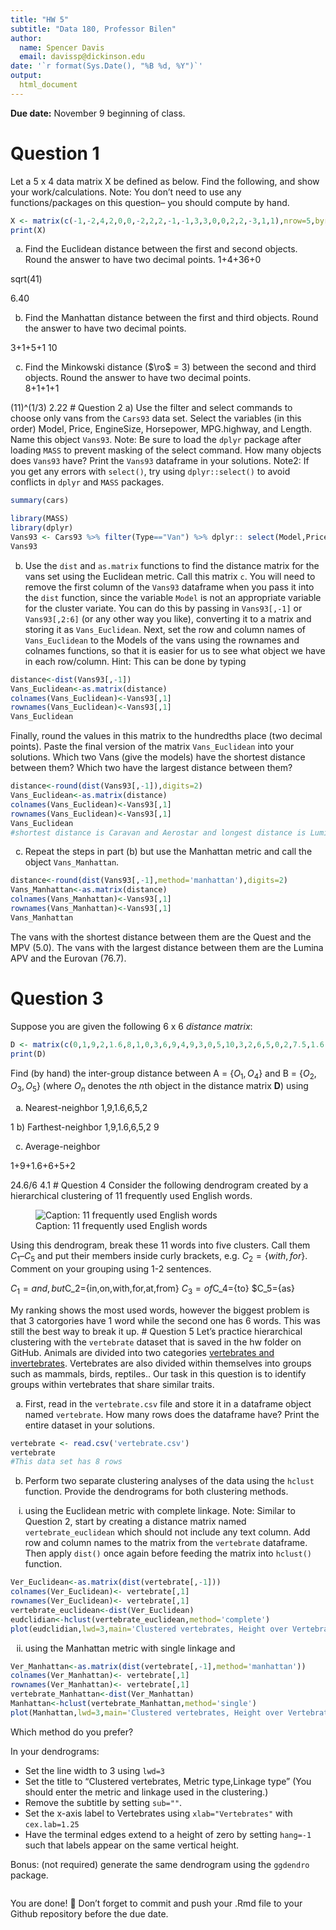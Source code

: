```yaml
---
title: "HW 5"
subtitle: "Data 180, Professor Bilen"
author: 
  name: Spencer Davis
  email: davissp@dickinson.edu
date: '`r format(Sys.Date(), "%B %d, %Y")`'
output: 
  html_document
---
```


**Due date:** November 9 beginning of class.

# Question 1
Let a 5 x 4 data matrix X be defined as below. Find the following, and show your work/calculations. Note: You don't need to use any functions/packages on this question-- you should compute by hand.

```r
X <- matrix(c(-1,-2,4,2,0,0,-2,2,2,-1,-1,3,3,0,0,2,2,-3,1,1),nrow=5,byrow = T)
print(X)
```

a) Find the Euclidean distance between the first and second objects. Round the answer to have two decimal points. 
1+4+36+0

sqrt(41)

6.40

b) Find the Manhattan distance between the first and third objects. Round the answer to have two decimal points.

3+1+5+1
10

c) Find the Minkowski distance ($\ro$ = 3) between the second and third objects. Round the answer to have two decimal points.  
8+1+1+1

(11)^(1/3)
2.22
# Question 2
a) Use the filter and select commands to choose only vans from the `Cars93` data set. Select the variables (in this order) Model, Price, EngineSize, Horsepower, MPG.highway, and Length. Name this object `Vans93`. Note: Be sure to load the `dplyr` package after loading `MASS` to prevent masking of the select command. How many objects does `Vans93` have? Print the `Vans93` dataframe in your solutions. Note2: If you get any errors with `select()`, try using `dplyr::select()` to avoid conflicts in `dplyr` and `MASS` packages.

```r
summary(cars)

```

```r
library(MASS)
library(dplyr)
Vans93 <- Cars93 %>% filter(Type=="Van") %>% dplyr:: select(Model,Price,EngineSize,Horsepower, MPG.highway,Length)
Vans93


```

b) Use the `dist` and `as.matrix` functions to find the distance matrix for the vans set using the Euclidean metric. Call this matrix `c`. You will need to remove the first column of the `Vans93` dataframe when you pass it into the `dist` function, since the variable `Model` is not an appropriate variable for the cluster variate. You can do this by passing in `Vans93[,-1]` or `Vans93[,2:6]` (or any other way you like), converting it to a matrix and storing it as `Vans_Euclidean`. Next, set the row and column names of `Vans_Euclidean` to the Models of the vans using the rownames and colnames functions, so that it is easier for us to see what object we have in each row/column. Hint: This can be done by typing

```r
distance<-dist(Vans93[,-1])
Vans_Euclidean<-as.matrix(distance) 
colnames(Vans_Euclidean)<-Vans93[,1]
rownames(Vans_Euclidean)<-Vans93[,1]
Vans_Euclidean
```

Finally, round the values in this matrix to the hundredths place (two decimal points). Paste the final version of the matrix `Vans_Euclidean` into your solutions. Which two Vans (give the models) have the shortest distance between them? Which two have the largest distance between them?
```r
distance<-round(dist(Vans93[,-1]),digits=2)
Vans_Euclidean<-as.matrix(distance) 
colnames(Vans_Euclidean)<-Vans93[,1]
rownames(Vans_Euclidean)<-Vans93[,1]
Vans_Euclidean
#shortest distance is Caravan and Aerostar and longest distance is Lumina_APV and Eurovan
```



c) Repeat the steps in part (b) but use the Manhattan metric and call the object `Vans_Manhattan`.
```r
distance<-round(dist(Vans93[,-1],method='manhattan'),digits=2)
Vans_Manhattan<-as.matrix(distance) 
colnames(Vans_Manhattan)<-Vans93[,1]
rownames(Vans_Manhattan)<-Vans93[,1]
Vans_Manhattan
```

The vans with the shortest distance between them are the Quest and the MPV (5.0). The vans with the largest distance between them are the Lumina APV and the Eurovan (76.7).

# Question 3
Suppose you are given the following 6 x 6 *distance matrix*:
```r
D <- matrix(c(0,1,9,2,1.6,8,1,0,3,6,9,4,9,3,0,5,10,3,2,6,5,0,2,7.5,1.6,9,10,2,0,5.5,8,4,3,7.5,5.5,0),nrow=6,byrow = T)
print(D)
```

Find (by hand) the inter-group distance between A = $\{O_1, O_4\}$ and B = $\{O_2, O_3, O_5\}$ (where $O_n$ denotes the $n$th object in the distance matrix **D**) using

a) Nearest-neighbor
1,9,1.6,6,5,2

1
b) Farthest-neighbor
1,9,1.6,6,5,2
9

c) Average-neighbor

1+9+1.6+6+5+2

24.6/6
4.1
# Question 4
Consider the following dendrogram created by a hierarchical clustering of 11 frequently used English words.

![Caption: 11 frequently used English words](hw5-image.png)

Using this dendrogram, break these 11 words into five clusters. Call them $C_1 – C_5$ and put their members inside curly brackets, e.g. $C_2 = \{with, for\}$. Comment on your grouping using 1-2 sentences.

$C_1={and,but}
$C_2={in,on,with,for,at,from}
$C_3={of}
$C_4={to}
$C_5={as}

My ranking shows the most used words, however the biggest problem is that 3 catorgories have 1 word while the second one has 6 words. This was still the best way to break it up. 
# Question 5
Let's practice hierarchical clustering with the `vertebrate` dataset that is saved in the hw folder on GitHub. Animals are divided into two categories [vertebrates and invertebrates](https://www.oum.ox.ac.uk/thezone/animals/animalid/divide.htm#:~:text=Invertebrates%20-%20animals%20without%20a%20backbone,a%20vertebrate%20or%20an%20invertebrate.). Vertebrates are also divided within themselves into groups such as mammals, birds, reptiles.. Our task in this question is to identify groups within vertebrates that share similar traits.

a) First, read in the `vertebrate.csv` file and store it in a dataframe object named `vertebrate`. How many rows does the dataframe have? Print the entire dataset in your solutions.
```r
vertebrate <- read.csv('vertebrate.csv')
vertebrate
#This data set has 8 rows


```

b) Perform two separate clustering analyses of the data using the `hclust` function. Provide the dendrograms for both clustering methods.

(i)	using the Euclidean metric with complete linkage. Note: Similar to Question 2, start by creating a distance matrix named `vertebrate_euclidean` which should not include any text column. Add row and column names to the matrix from the `vertebrate` dataframe. Then apply `dist()` once again before feeding the matrix into `hclust()` function.
```r
Ver_Euclidean<-as.matrix(dist(vertebrate[,-1]))
colnames(Ver_Euclidean)<- vertebrate[,1]
rownames(Ver_Euclidean)<- vertebrate[,1]
vertebrate_euclidean<-dist(Ver_Euclidean)
eudclidian<-hclust(vertebrate_euclidean,method='complete')
plot(eudclidian,lwd=3,main='Clustered vertebrates, Height over Vertebrates',sub="",xlab="vertebrates",cex.lab=1.25,hang=-1)
```

(ii) using the Manhattan metric with single linkage and
```r
Ver_Manhattan<-as.matrix(dist(vertebrate[,-1],method='manhattan'))
colnames(Ver_Manhattan)<- vertebrate[,1]
rownames(Ver_Manhattan)<- vertebrate[,1]
vertebrate_Manhattan<-dist(Ver_Manhattan)
Manhattan<-hclust(vertebrate_Manhattan,method='single')
plot(Manhattan,lwd=3,main='Clustered vertebrates, Height over Vertebrates',sub="",xlab="vertebrates",cex.lab=1.25,hang=-1)
```

Which method do you prefer?


In your dendrograms:

*	Set the line width to 3 using `lwd=3`
*	Set the title to "Clustered vertebrates, Metric type,\n Linkage type" (You should enter the metric and linkage used in the clustering.)
*	Remove the subtitle by setting `sub=""`.
*	Set the x-axis label to Vertebrates using `xlab="Vertebrates"` with `cex.lab=1.25`
*	Have the terminal edges extend to a height of zero by setting `hang=-1` such that labels appear on the same vertical height.



Bonus: (not required) generate the same dendrogram using the `ggdendro` package.

```r


```


You are done! 🏁 Don't forget to commit and push your .Rmd file to your Github repository before the due date.


